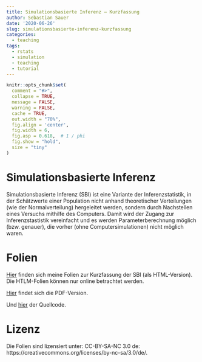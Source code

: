 ```yaml
---
title: Simulationsbasierte Inferenz – Kurzfassung
author: Sebastian Sauer
date: '2020-06-26'
slug: simulationsbasierte-inferenz-kurzfassung
categories:
  - teaching
tags:
  - rstats
  - simulation
  - teaching
  - tutorial
---
```




```r
knitr::opts_chunk$set(
  comment = "#>",
  collapse = TRUE,
  message = FALSE,
  warning = FALSE,
  cache = TRUE,
  out.width = "70%",
  fig.align = 'center',
  fig.width = 6,
  fig.asp = 0.618,  # 1 / phi
  fig.show = "hold",
  size = "tiny"
)
```



# Simulationsbasierte Inferenz

Simulationsbasierte Inferenz (SBI) ist eine Variante der Inferenzstatistik, in der Schätzwerte einer Population nicht anhand theoretischer Verteilungen (wie der Normalverteilung) hergeleitet werden, sondern durch Nachstellen eines Versuchs mithilfe des Computers. Damit wird der Zugang zur Inferenzstastistik vereinfacht und es werden Parameterberechnung möglich (bzw. genauer), die vorher (ohne Computersimulationen) nicht möglich waren.


# Folien

[Hier](https://data-se.netlify.com/slides/sbi-workshop-2020-02/SBI-Kurzfassung.html) finden sich meine Folien zur Kurzfassung der SBI (als HTML-Version). Die HTLM-Folien können nur online betrachtet werden.

[Hier](https://data-se.netlify.com/slides/sbi-workshop-2020-02/SBI-Kurzfassung.pdf) findet sich die PDF-Version.

Und [hier](https://data-se.netlify.com/slides/sbi-workshop-2020-02/SBI-Kurzfassung.Rmd) der Quellcode.



# Lizenz

Die Folien sind lizensiert unter: CC-BY-SA-NC 3.0 de: https://creativecommons.org/licenses/by-nc-sa/3.0/de/.












